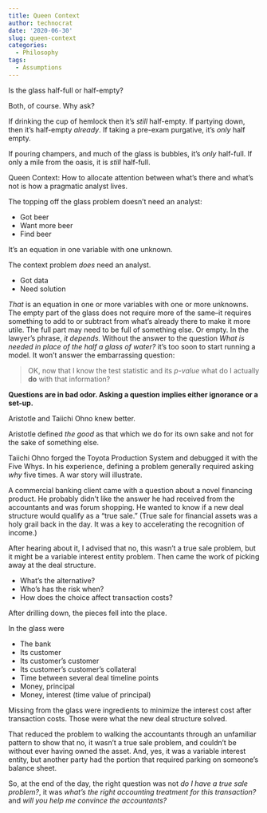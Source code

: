 ```yaml
---
title: Queen Context
author: technocrat
date: '2020-06-30'
slug: queen-context
categories:
  - Philosophy
tags:
  - Assumptions
---
```

Is the glass half-full or half-empty?

Both, of course. Why ask?

If drinking the cup of hemlock then it's *still* half-empty. If partying down, then it's half-empty *already*. If taking a pre-exam purgative, it's *only* half empty.

If pouring champers, and much of the glass is bubbles, it's *only* half-full. If only a mile from the oasis, it is *still* half-full.

Queen Context: How to allocate attention between what's there and what's not is how a pragmatic analyst lives.

The topping off the glass problem doesn't need an analyst: 

* Got beer 
* Want more beer
* Find beer

It's an equation in one variable with one unknown. 

The context problem *does* need an analyst.

* Got data
* Need solution

*That* is an equation in one or more variables with one or more unknowns. The empty part of the glass does not require more of the same--it requires something to add to or subtract from what's already there to make it more utile. The full part may need to be full of something else. Or empty. In the lawyer's phrase, *it depends.* Without the answer to the question *What is needed in place of the half a glass of water?* it's too soon to start running a model. It won't answer the embarrassing question:

> OK, now that I know the test statistic and its *p-value* what do I actually **do** with that information?

**Questions are in bad odor. Asking a question implies either ignorance or a set-up.**

Aristotle and Taiichi Ohno knew better.

Aristotle defined *the good* as that which we do for its own sake and not for the sake of something else.

Taiichi Ohno forged the Toyota Production System and debugged it with the Five Whys. In his experience, defining a problem generally required asking *why* five times. A war story will illustrate.

A commercial banking client came with a question about a novel financing product. He probably didn't like the answer he had received from the accountants and was forum shopping. He wanted to know if a new deal structure would qualify as a "true sale."  (True sale for financial assets was a holy grail back in the day. It was a key to accelerating the recognition of income.)

After hearing about it, I advised that no, this wasn't a true sale problem, but it might be a variable interest entity problem. Then came the work of picking away at the deal structure.

* What's the alternative? 
* Who's has the risk when?
* How does the choice affect transaction costs?

After drilling down, the pieces fell into the place. 

In the glass were

* The bank
* Its customer
* Its customer's customer
* Its customer's customer's collateral
* Time between several deal timeline points
* Money, principal
* Money, interest (time value of principal)

Missing from the glass were ingredients to minimize the interest cost after transaction costs. Those were what the new deal structure solved.

That reduced the problem to walking the accountants through an unfamiliar pattern to show that no, it wasn't a true sale problem, and couldn't be without ever having owned the asset. And, yes, it was a variable interest entity, but another party had the portion that required parking on someone's balance sheet.

So, at the end of the day, the right question was not *do I have a true sale problem?*, it was *what's the right accounting treatment for this transaction?* and *will you help me convince the accountants?*


